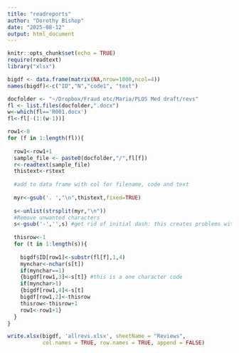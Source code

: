 ```yaml
---
title: "readreports"
author: "Dorothy Bishop"
date: "2025-08-12"
output: html_document
---
```


```r
knitr::opts_chunk$set(echo = TRUE)
require(readtext)
library("xlsx")

```

```r
bigdf <- data.frame(matrix(NA,nrow=1000,ncol=4))
names(bigdf)<-c("ID","N","code1", "text")
```

```r

docfolder <- "~/Dropbox/Fraud etc/Maria/PLOS Med draft/revs"
fl <- list.files(docfolder,".docx")
w<-which(fl=='R001.docx')
fl<-fl[-(1:(w-1))]

row1<-0
for (f in 1:length(fl)){
  
  row1<-row1+1
  sample_file <- paste0(docfolder,"/",fl[f])
  r<-readtext(sample_file)
  thistext<-r$text
  
  #add to data frame with col for filename, code and text
  
  myr<-gsub('. ',"\n",thistext,fixed=TRUE)  
  
  s<-unlist(strsplit(myr,"\n"))
  #Remove unwanted characters
  s<-gsub('-','',s) #get rid of initial dash: this creates problems with excel
  
  thisrow<-1
  for (t in 1:length(s)){
    
    bigdf$ID[row1]<-substr(fl[f],1,4)
    mynchar<-nchar(s[t])
    if(mynchar==1)
    {bigdf[row1,3]<-s[t]} #this is a one character code
    if(mynchar>1)
    {bigdf[row1,4]<-s[t]
    bigdf[row1,2]<-thisrow
    thisrow<-thisrow+1
    row1<-row1+1}
  }
}

write.xlsx(bigdf, 'allrevs.xlsx', sheetName = "Reviews", 
           col.names = TRUE, row.names = TRUE, append = FALSE)
```






